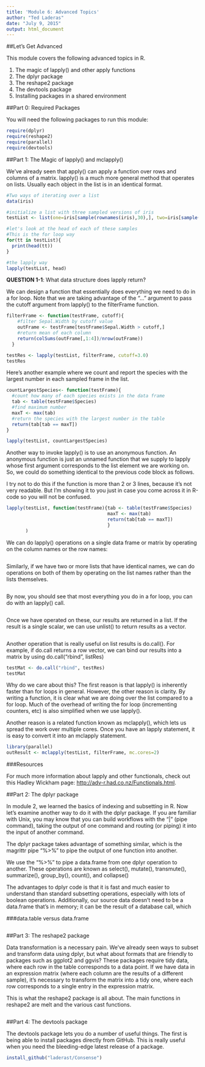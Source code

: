 ```yaml
---
title: 'Module 6: Advanced Topics'
author: "Ted Laderas"
date: "July 9, 2015"
output: html_document
---
```


##Let's Get Advanced

This module covers the following advanced topics in R.

  1. The magic of lapply() and other apply functions
  2. The dplyr package
  3. The reshape2 package
  4. The devtools package
  5. Installing packages in a shared environment

##Part 0: Required Packages

You will need the following packages to run this module:

```r
require(dplyr)
require(reshape2)
require(parallel)
require(devtools)
```

##Part 1: The Magic of lapply() and mclapply()

We've already seen that apply() can apply a function over rows and columns of a matrix. lapply() is a much more general method that operates on lists. Usually each object in the list is in an identical format.

```r
#Two ways of iterating over a list
data(iris)

#initialize a list with three sampled versions of iris
testList <- list(one=iris[sample(rownames(iris),30),], two=iris[sample(rownames(iris),30),], three=iris[sample(rownames(iris),30),])

#let's look at the head of each of these samples
#This is the for loop way
for(tt in testList){
  print(head(tt))
}

#the lapply way
lapply(testList, head)
```

**QUESTION 1-1**: What data structure does lapply return?

We can design a function that essentially does everything we need to do in a for loop. Note that we are taking advantage of the "..." argument to pass the cutoff argument from lapply() to the filterFrame function.

```r
filterFrame <- function(testFrame, cutoff){
    #filter Sepal.Width by cutoff value
    outFrame <- testFrame[testFrame$Sepal.Width > cutoff,]
    #return mean of each column
    return(colSums(outFrame[,1:4])/nrow(outFrame))
  }

testRes <- lapply(testList, filterFrame, cutoff=3.0)
testRes
```

Here's another example where we count and report the species with the largest number in each sampled frame in the list.

```r
countLargestSpecies<- function(testFrame){
  #count how many of each species exists in the data frame
  tab <- table(testFrame$Species)
  #find maximum number
  maxT <- max(tab)
  #return the species with the largest number in the table
  return(tab[tab == maxT])
}

lapply(testList, countLargestSpecies)
```

Another way to invoke lapply() is to use an anonymous function. An anonymous function is just an unnamed function that we supply to lapply whose first argument corresponds to the list element we are working on. So, we could do something identical to the previous code block as follows.

I try not to do this if the function is more than 2 or 3 lines, because it's not very readable. But I'm showing it to you just in case you come across it in R-code so you will not be confused.

```r
lapply(testList, function(testFrame){tab <- table(testFrame$Species)
                                     maxT <- max(tab)
                                     return(tab[tab == maxT])
                                     }
       )
```

We can do lapply() operations on a single data frame or matrix by operating on the column names or the row names:

```r

```

Similarly, if we have two or more lists that have identical names, we can do operations on both of them by operating on the list names rather than the lists themselves.

```r

```

By now, you should see that most everything you do in a for loop, you can do with an lapply() call.

```r

```

Once we have operated on these, our results are returned in a list. If the result is a single scalar, we can use unlist() to return results as a vector.

```r

```

Another operation that is really useful on list results is do.call(). For example, if do.call returns a row vector, we can bind our results into a matrix by using do.call("rbind", listRes)

```r
testMat <- do.call("rbind", testRes)
testMat
```

Why do we care about this? The first reason is that lapply() is inherently faster than for loops in general. However, the other reason is clarity. By writing a function, it is clear what we are doing over the list compared to a for loop. Much of the overhead of writing the for loop (incrementing counters, etc) is also simplified when we use lapply().

Another reason is a related function known as mclapply(), which lets us spread the work over multiple cores. Once you have an lapply statement, it is easy to convert it into an mclapply statement.

```r
library(parallel)
outResult <- mclapply(testList, filterFrame, mc.cores=2)
```

###Resources

For much more information about lapply and other functionals, check out this Hadley Wickham page: [http://adv-r.had.co.nz/Functionals.html](http://adv-r.had.co.nz/Functionals.html).



##Part 2: The dplyr package

In module 2, we learned the basics of indexing and subsetting in R. Now let's examine another way to do it with the dplyr package. If you are familiar with Unix, you may know that you can build workflows with the "|" (pipe command), taking the output of one command and routing (or piping) it into the input of another command. 

The dplyr package takes advantage of something similar, which is the magrittr pipe "%>%" to pipe the output of one function into another. 

We use the "%>%" to pipe a data.frame from one dplyr operation to another. These operations are known as select(), mutate(), transmute(), summarize(), group_by(), count(), and collapse() 

The advantages to dplyr code is that it is fast and much easier to understand than standard subsetting operations, especially with lots of boolean operations. Additionally, our source data doesn't need to be a data.frame that's in memory; it can be the result of a database call, which

###data.table versus data.frame

```r
```

##Part 3: The reshape2 package

Data transformation is a necessary pain. We've already seen ways to subset and transform data using dplyr, but what about formats that are friendly to packages such as ggplot2 and ggvis? These packages require tidy data, where each row in the table corresponds to a data point. If we have data in an expression matrix (where each column are the results of a different sample), it's necessary to transform the matrix into a tidy one, where each row corresponds to a single entry in the expression matrix.

This is what the reshape2 package is all about. The main functions in reshape2 are melt and the various cast functions.

```r

```

##Part 4: The devtools package

The devtools package lets you do a number of useful things. The first is being able to install packages directly from GitHub. This is really useful when you need the bleeding-edge latest release of a package.

```r
install_github("laderast/Consense")
```

